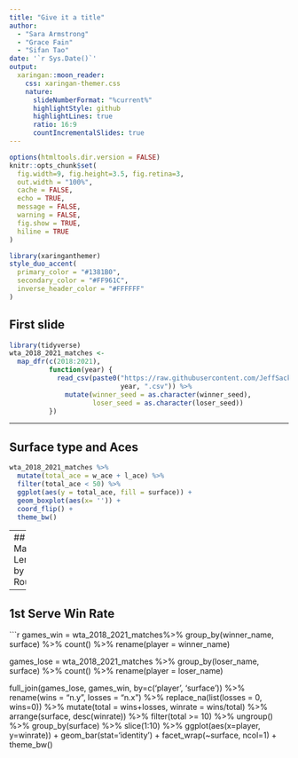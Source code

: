 ```yaml
---
title: "Give it a title"
author: 
  - "Sara Armstrong"
  - "Grace Fain"
  - "Sifan Tao"
date: '`r Sys.Date()`'
output:
  xaringan::moon_reader:
    css: xaringan-themer.css
    nature:
      slideNumberFormat: "%current%"
      highlightStyle: github
      highlightLines: true
      ratio: 16:9
      countIncrementalSlides: true
---
```


```r
options(htmltools.dir.version = FALSE)
knitr::opts_chunk$set(
  fig.width=9, fig.height=3.5, fig.retina=3,
  out.width = "100%",
  cache = FALSE,
  echo = TRUE,
  message = FALSE, 
  warning = FALSE,
  fig.show = TRUE,
  hiline = TRUE
)
```

```r
library(xaringanthemer)
style_duo_accent(
  primary_color = "#1381B0",
  secondary_color = "#FF961C",
  inverse_header_color = "#FFFFFF"
)
```

## First slide


```r
library(tidyverse)
wta_2018_2021_matches <-
  map_dfr(c(2018:2021),
          function(year) {
            read_csv(paste0("https://raw.githubusercontent.com/JeffSackmann/tennis_wta/master/wta_matches_",
                            year, ".csv")) %>%
              mutate(winner_seed = as.character(winner_seed),
                     loser_seed = as.character(loser_seed))
          })
```
---

## Surface type and Aces 
```r
wta_2018_2021_matches %>%
  mutate(total_ace = w_ace + l_ace) %>%
  filter(total_ace < 50) %>%
  ggplot(aes(y = total_ace, fill = surface)) +
  geom_boxplot(aes(x= '')) +
  coord_flip() +
  theme_bw()
```
---
## Match Length by Round
```r
wta_2018_2021_matches %>%
  filter(minutes < 500) %>%
  ggplot(aes(x = minutes)) +
  geom_density() +
  facet_wrap(~ round) +
  geom_rug(alpha = .3) +
  theme_bw()
```

---
## 1st Serve Win Rate
```r
games_win = wta_2018_2021_matches%>% 
  group_by(winner_name, surface) %>%
  count() %>%
  rename(player = winner_name)

games_lose = wta_2018_2021_matches %>%
  group_by(loser_name, surface) %>%
  count() %>%
  rename(player = loser_name)

full_join(games_lose, games_win, by=c('player', 'surface')) %>%
  rename(wins = "n.y", losses = "n.x") %>% 
  replace_na(list(losses = 0, wins=0)) %>%
  mutate(total = wins+losses, winrate = wins/total) %>%
  arrange(surface, desc(winrate)) %>%
  filter(total >= 10) %>% 
  ungroup() %>%
  group_by(surface) %>%
  slice(1:10) %>%
  ggplot(aes(x=player, y=winrate)) +
  geom_bar(stat='identity') + 
  facet_wrap(~surface, ncol=1) +
  theme_bw()